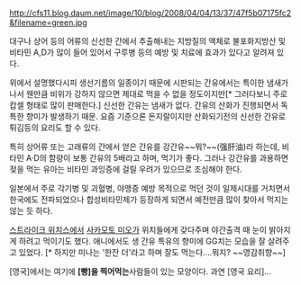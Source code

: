 http://cfs11.blog.daum.net/image/10/blog/2008/04/04/13/37/47f5b07175fc2&filename=green.jpg

대구나 상어 등의 어류의 신선한 간에서 추출해내는 지방질의 액체로 불포화지방산 및 비타민 A,D가 많이 들어 있어서 구루병 등의 예방 및 치료에 효과가 있다고 알려져 있다. 

위에서 설명했다시피 생선기름의 일종이기 때문에 시판되는 간유에서는 특이한 냄새가 나서 웬만큼 비위가 강하지 않으면 제대로 먹을 수 없을 정도이지만[* 그러다보니 주로 캅셀 형태로 많이 판매한다.] 신선한 간유는 냄새가 없다. 간유의 산화가 진행되면서 독특한 향미가 발생하기 때문. 요즘 기준으론 돈지랄이지만 산화되기전의 신선한 간유로 튀김등의 요리도 할 수 있다.

특히 상어류 또는 고래류의 간에서 얻은 간유를 강간유~~뭐?~~(强肝油)라 하는데, 비타민 A·D의 함량이 보통 간유의 5배라고 하며, 먹기가 좋다. 그러나 강간유를 과용하면 젖을 먹는 유아는 비타민 과잉증에 걸릴 우려가 있으므로 조심해야 한다.

일본에서 주로 각기병 및 괴혈병, 야맹증 예방 목적으로 먹던 것이 일제시대를 거치면서 한국에도 전파되었으나 합성비타민제가 등장하게 되면서 예전만큼 많이 찾아서 먹지는 않는 듯 하다. 

[[스트라이크 위치스]]에서 [[사카모토 미오]]가 위치들에게 갖다주며 야간출격 때 눈이 밝아지게 하려고 먹이기도 했다. 애니에서도 생 간유 특유의 향미에 GG치는 모습을 잘 살려주고 있었다. [* 하지만 미나는 '한잔 더'라고 하며 잘도 먹는다....뭐지? ~~영감취향~~]

[영국]에서는 여기에 '''[빵]을 찍어먹는'''사람들이 있는 모양이다. 과연 [영국 요리]...
